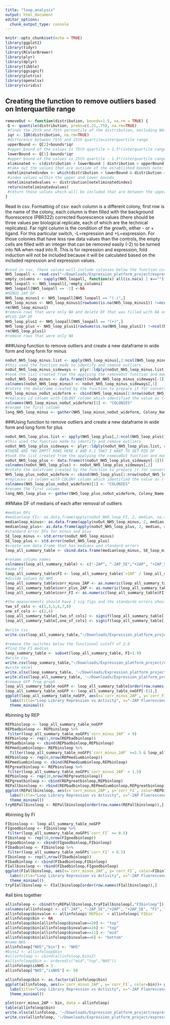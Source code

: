 ```yaml
---
title: "loop_analysis"
output: html_document
editor_options: 
  chunk_output_type: console
---
```


```r
knitr::opts_chunk$set(echo = TRUE)
library(ggplot2)
library(tidyr)
library(RColorBrewer)
library(plyr)
library(dplyr)
library(tibble)
library(ggsignif)
library(plotrix)
library(openxlsx)
library(viridis)
```

## Creating the function to remove outliers based on Interquartile range
```r
removeOut <- function(distribution, bounds=1.5, na.rm = TRUE) {
 Q <- quantile(distribution, probs=c(.25,.75), na.rm=TRUE) 
 #finds the 25th and 75th percentile of the distribution, excluding NAs
 iqr <- IQR(distribution, na.rm=TRUE)
 #difference between 75th and 25th quartile=interquartile range
 upperBound <- Q[2]+bounds*iqr
 #upper bound of the values is 75th quartile + 1.5*(interquartile range) note: that 1.5 can be varied by changing bound
 lowerBound <- Q[1]-bounds*iqr
 #upper bound of the values is 25th quartile - 1.5*(interquartile range)
 eliminated <- c(distribution < lowerBound | distribution > upperBound)
 #take out the values that are outside of the established bounds note: that 1.5 can be varied by changing bound
 noteliminatedindex <- which(distribution > lowerBound & distribution < upperBound)
 #index values within the upper and lower bounds
 noteliminatedvalues <- distribution[noteliminatedindex]
 return(noteliminatedvalues)
 #return those values which will be included that are between the upper and lower bounds 
}
```

Read in csv.
Formatting of csv: each column is a different colony, first row is the name of the colony, each column is then filled with the background fluorescence (PBR322) corrected fluorescence values (there should be three values per biological replicate, each of which are the technical replicates). Far right column is the condition of the growth, either - or + ligand. For this particular switch, -L=repression and +L=expression. For those colonies that have less raw data values than the controls, the empty cells are filled with an integer that can be removed easily (-2) to be turned into NA when read into R. 
This is for repression and expression, fold induction will not be included because it will be calculated based on the included repression and expression values.
```r
#read in csv, these values will include colonies below the function cut off which has been defined here as 2.0
NH5_loopall <- read.csv("~/Downloads/Expression_platform_project/expression_platform_files/loop_library_data.csv", header=T)
empty_columns <- sapply(NH5_loopall, function(x) all(is.na(x) | x==""))
NH5_loopall <- NH5_loopall[,!empty_columns]
NH5_loopall[NH5_loopall == -2] <-NA
#MINUS 2AP DF
NH5_loop_minus1 <- NH5_loopall[NH5_loopall == "(-)",]
NH5_loop_minus <- NH5_loop_minus1[rowSums(is.na(NH5_loop_minus1)) !=ncol(NH5_loop_minus1),]
rm(NH5_loop_minus1)
#remove rows that were only NA and delete DF that was filled with NA only columns
#PLUS 2AP DF
NH5_loop_plus1 <- NH5_loopall[NH5_loopall == "(+)",]
NH5_loop_plus <- NH5_loop_plus1[rowSums(is.na(NH5_loop_plus1)) !=ncol(NH5_loop_plus1),]
rm(NH5_loop_plus1)
#remove rows that were only NA 
```

###Using function to remove outliers and create a new dataframe in wide form and long form for minus
```r
noOut_NH5_loop_minus.list <- apply(NH5_loop_minus[,2:ncol(NH5_loop_minus)], 2, removeOut, na.rm=TRUE)
#this used the function made to identify and remove outliers 
noOut_NH5_loop_minus_sideways <- plyr::ldply(noOut_NH5_loop_minus.list, rbind)
#took the list created from the applying the removeOut function and made it into a dataframe 
noOut_NH5_loop_minus <- data.frame(t(noOut_NH5_loop_minus_sideways[-1]))
colnames(noOut_NH5_loop_minus) <- noOut_NH5_loop_minus_sideways[,1]
#rotate the dataframe created by the function to prepare it for converting to long form 
NH5_loop_minus_noOut_wideform <- cbind(NH5_loop_minus[1:nrow(noOut_NH5_loop_minus),1], noOut_NH5_loop_minus[,1:ncol(noOut_NH5_loop_minus)])
#replaces id column with COLONY column which identified the value as (-) or (+)
colnames(NH5_loop_minus_noOut_wideform)[1] <- "COLONIES"
#rename the first column 
long_NH5_loop_minus <- gather(NH5_loop_minus_noOut_wideform, Colony_Name, Fluorescence, -COLONIES)
```

###Using function to remove outliers and create a new dataframe in wide form and long form for plus
```r

noOut_NH5_loop_plus.list <- apply(NH5_loop_plus[,2:ncol(NH5_loop_plus)], 2, removeOut, na.rm=TRUE)
#this used the function made to identify and remove outliers 
noOut_NH5_loop_plus_sideways <- plyr::ldply(noOut_NH5_loop_plus.list, rbind)
#THERE ARE TWO EMPTY ROWS HERE X AND X.1 THAT I WANT TO GET RID OF 
#took the list created from the applying the removeOut function and made it into a dataframe 
noOut_NH5_loop_plus <- data.frame(t(noOut_NH5_loop_plus_sideways[-1]))
colnames(noOut_NH5_loop_plus) <- noOut_NH5_loop_plus_sideways[,1]
#rotate the dataframe created by the function to prepare it for converting to long form 
NH5_loop_plus_noOut_wideform <- cbind(NH5_loop_plus[1:nrow(noOut_NH5_loop_plus),1], noOut_NH5_loop_plus[,1:ncol(noOut_NH5_loop_plus)])
#replaces id column with COLONY column which identified the value as (-) or (+)
colnames(NH5_loop_plus_noOut_wideform)[1] <- "COLONIES"
#rename the first column 
long_NH5_loop_plus <- gather(NH5_loop_plus_noOut_wideform, Colony_Name, Fluorescence, -COLONIES)
```

##Make DF of medians of each after removal of outliers 
```r
#median DFs
#medianloop_FI<- as.data.frame(apply(noOut_NH5_loop_FI, 2, median, na.rm=TRUE))
medianloop_minus<- as.data.frame(apply(noOut_NH5_loop_minus, 2, median, na.rm=TRUE))
medianloop_plus<- as.data.frame(apply(noOut_NH5_loop_plus, 2, median, na.rm=TRUE))
#standard error DFs for minus and plus
SE_loop_minus <- std.error(noOut_NH5_loop_minus)
SE_loop_plus <- std.error(noOut_NH5_loop_plus)
#create one data frame that has medians and standard errors
loop_all_summary_table <- cbind.data.frame(medianloop_minus, SE_loop_minus, medianloop_plus, SE_loop_plus)

#rename column names
colnames(loop_all_summary_table) <- c("-2AP", "-2AP_SE","+2AP", "+2AP_SE")
#make FI
loop_all_summary_table$FI <- loop_all_summary_table$`+2AP` / loop_all_summary_table$`-2AP`
#divide values by NH5
loop_all_summary_table$corr_minus_2AP <- as.numeric(loop_all_summary_table$'-2AP')/loop_all_summary_table[c("NH5"),c("-2AP")]
loop_all_summary_table$corr_plus_2AP <- as.numeric(loop_all_summary_table$'+2AP')/loop_all_summary_table[c("NH5"),c("+2AP")]
loop_all_summary_table$corr_FI <- as.numeric(loop_all_summary_table$FI)/loop_all_summary_table[c("NH5"),c("FI")]

#the measurements should have 2 sig figs and the standards errors should have 1 sig fig
two_sf_cols <- c(1,3,5,6,7,8)
one_sf_cols <- c(2,4)
loop_all_summary_table[,two_sf_cols] <- signif(loop_all_summary_table[,two_sf_cols],2)
loop_all_summary_table[,one_sf_cols] <- signif(loop_all_summary_table[,one_sf_cols],1)

#write csv
write.csv(loop_all_summary_table,"~/Downloads/Expression_platform_project/expression_platform_files/analysis/output_files/Loop/loop_all_summary_table.csv", row.names = TRUE)

#remove the switches below the functional cutoff of 2.0
#find the FI median
loop_summary_table <- subset(loop_all_summary_table, FI>1.9)
#write csv
write.csv(loop_summary_table,"~/Downloads/Expression_platform_project/expression_platform_files/analysis/output_files/Loop/loop_summary_table.csv", row.names = TRUE)
#write excel
write.xlsx(loop_summary_table, '~/Downloads/Expression_platform_project/expression_platform_files/analysis/output_files/Loop/loop_summary_table.xlsx', rowNames = TRUE)
write.xlsx(loop_all_summary_table, '~/Downloads/Expression_platform_project/expression_platform_files/analysis/output_files/Loop/loop_all_summary_table.xlsx', rowNames = TRUE)
#remove GFP from graph
loop_all_summary_table_noGFP <- loop_all_summary_table[order(row.names(loop_all_summary_table)),]
loop_all_summary_table_noGFP <- loop_all_summary_table_noGFP[-(1),]
ggplot(loop_all_summary_table_noGFP, aes(x=`corr_minus_2AP`, y=`corr_FI`))+ geom_point(size=2, alpha=1, show.legend = FALSE)+
  labs(title="Loop Library Repression vs Activity", x="-2AP Fluorescence", y="Fold Induction")+
  theme_minimal()
```

#binning by REP
```r
REPbinsloop <- loop_all_summary_table_noGFP
REPbadbinloop <- REPbinsloop %>% 
 filter(loop_all_summary_table_noGFP$`corr_minus_2AP` > 9)
REPbinloop <- rep(1,nrow(REPbadbinloop))
REPbadbinloop <- cbind(REPbadbinloop,REPbinloop)
REPmediumbinloop<- REPbinsloop %>% 
  filter(loop_all_summary_table_noGFP$`corr_minus_2AP` >=1.5 & loop_all_summary_table_noGFP$`corr_minus_2AP` <=9)
REPbinloop <- rep(6,nrow(REPmediumbinloop))
REPmediumbinloop <- cbind(REPmediumbinloop,REPbinloop)
REPgreatbinloop <- REPbinsloop %>% 
 filter(loop_all_summary_table_noGFP$`corr_minus_2AP` < 1.5)
REPbinloop <- rep(10,nrow(REPgreatbinloop))
REPgreatbinloop <- cbind(REPgreatbinloop,REPbinloop)
REPallbinsloop <- rbind(REPbadbinloop,REPmediumbinloop,REPgreatbinloop)
ggplot(REPallbinsloop, aes(x=`corr_minus_2AP`, y=`corr_FI`, color=REPbinloop))+ geom_point(size=2, alpha=1, show.legend = FALSE)+
  labs(title="Loop Library Repression vs Activity", x="-2AP Fluorescence", y="Fold Induction")+
  theme_minimal()
tryREPallbinsloop <- REPallbinsloop[order(row.names(REPallbinsloop)),]
```

#binning by FI
```r
FIbinsloop <- loop_all_summary_table_noGFP
FIgoodbinloop <- FIbinsloop %>% 
 filter(loop_all_summary_table_noGFP$`corr_FI` >= 0.5)
FIbinloop <- rep(10,nrow(FIgoodbinloop))
FIgoodbinloop <- cbind(FIgoodbinloop,FIbinloop)
FIbadbinloop <- FIbinsloop %>% 
 filter(loop_all_summary_table_noGFP$`corr_FI` < 0.5)
FIbinloop <- rep(5,nrow(FIbadbinloop))
FIbadbinloop <- cbind(FIbadbinloop,FIbinloop)
FIallbinsloop <- rbind(FIbadbinloop,FIgoodbinloop)
ggplot(FIallbinsloop, aes(x=`corr_minus_2AP`, y=`corr_FI`, color=FIbinloop))+ geom_point(size=2, alpha=1, show.legend = FALSE)+
  labs(title="Loop Library Repression vs Activity", x="-2AP Fluorescence", y="Fold Induction")+
  theme_minimal()
tryFIallbinsloop <- FIallbinsloop[order(row.names(FIallbinsloop)),]
```
#all bins together
```r
allinfoloop <- cbind(tryREPallbinsloop,tryFIallbinsloop[,"FIbinloop"])
colnames(allinfoloop) <- c("-2AP", "-2AP_SE","+2AP", "+2AP_SE", "FI", "corr_minus_2AP", "corr_plus_2AP", "corr_FI", "REPbin", "FIbin")
allinfoloop$binvalue <- allinfoloop$`REPbin` + allinfoloop$`FIbin`
allinfoloop$bin <- NA
allinfoloop$bin[allinfoloop$binvalue==20] <- "top"
allinfoloop$bin[allinfoloop$binvalue==16] <- "top"
allinfoloop$bin[allinfoloop$binvalue==11] <- "mid"
allinfoloop$bin[allinfoloop$binvalue==6] <- "bottom"
#name NH5
allinfoloop["NH5","bin"] <- "NH5"
#bins2 <- allinfoloop$bin
#allinfoloop <- cbind(allinfoloop,bins2)
#allinfoloop$bin <- ordered(c("mid","top","NH5"))
allinfoloop$isNH5 = 3
allinfoloop["NH5","isNH5"] <- 50

allinfoloop$bin <- as.factor(allinfoloop$bin)
ggplot(allinfoloop, aes(x=`corr_minus_2AP`, y=`corr_FI`, color=bin))+ geom_point(size=3, alpha=allinfoloop$isNH5, show.legend = FALSE)+
  labs(title="Loop Library Repression vs Activity", x="-2AP Fluorescence", y="Fold Induction")+
  theme_minimal() 

plot(corr_minus_2AP ~ bin, data = allinfoloop)
table(allinfoloop$bin)
write.xlsx(allinfoloop, '~/Downloads/Expression_platform_project/expression_platform_files/analysis/output_files/loop/loop_binning.xlsx', rowNames = TRUE)
write.csv(allinfoloop, '~/Downloads/Expression_platform_project/expression_platform_files/analysis/output_files/loop/loop_binning.csv', row.names = TRUE)
```